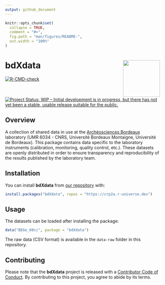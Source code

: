 ```yaml
---
output: github_document
---
```


<!-- README.md is generated from README.Rmd. Please edit that file -->

```r
knitr::opts_chunk$set(
  collapse = TRUE,
  comment = "#>",
  fig.path = "man/figures/README-",
  out.width = "100%"
)
```

# bdXdata <img width=120px src="man/figures/logo.png" align="right" />

<!-- badges: start -->
[![R-CMD-check](https://github.com/crp2a/bdXdata/workflows/R-CMD-check/badge.svg)](https://github.com/crp2a/bdXdata/actions)

[![Project Status: WIP – Initial development is in progress, but there has not yet been a stable, usable release suitable for the public.](https://www.repostatus.org/badges/latest/wip.svg)](https://www.repostatus.org/#wip)
<!-- badges: end -->

## Overview

A collection of shared data in use at the [Archéosciences Bordeaux](https://www.archeosciences-bordeaux.fr) laboratory (UMR 6034 - CNRS, Université Bordeaux Montaigne, Université de Bordeaux). This package contains data specific to the laboratory instruments (calibration, monitoring, quality control, etc.). These datasets are openly distributed in order to ensure transparency and reproducibility of the results published by the laboratory team.

## Installation

You can install **bdXdata** from [our repository](https://crp2a.r-universe.dev) with:

```r
install.packages("bdXdata", repos = "https://crp2a.r-universe.dev")
```

## Usage

The datasets can be loaded after installing the package:

```r
data("BEGe_60cc", package = "bdXdata")
```

The raw data (CSV format) is available in the `data-raw` folder in this repository.

## Contributing

Please note that the **bdXdata** project is released with a [Contributor Code of Conduct](https://github.com/crp2a/bdXdata/blob/master/.github/CODE_OF_CONDUCT.md). By contributing to this project, you agree to abide by its terms.
